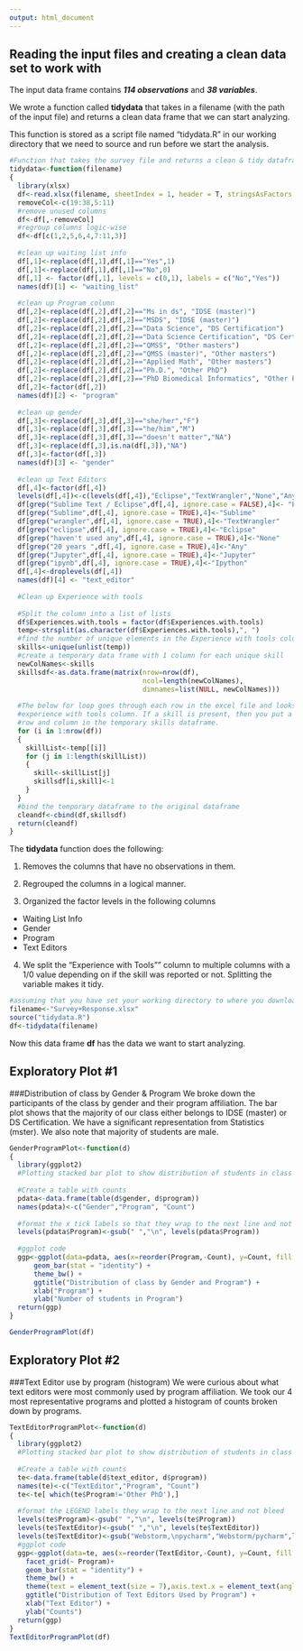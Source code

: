 ```yaml
---
output: html_document
---
```



## Reading the input files and creating a clean data set to work with
The input data frame contains ***114 observations*** and ***38 variables***.

We wrote a function called **tidydata** that takes in a filename (with the path of the input file) and returns a clean data frame that we can start analyzing.

This function is stored as a script file named "tidydata.R" in our working directory that we need to source and run before we start the analysis.

```r
#Function that takes the survey file and returns a clean & tidy dataframe
tidydata<-function(filename)
{
  library(xlsx) 
  df<-read.xlsx(filename, sheetIndex = 1, header = T, stringsAsFactors = F)
  removeCol<-c(19:38,5:11)
  #remove unused columns
  df<-df[,-removeCol]
  #regroup columns logic-wise
  df<-df[c(1,2,5,6,4,7:11,3)]
  
  #clean up waiting list info
  df[,1]<-replace(df[,1],df[,1]=="Yes",1)
  df[,1]<-replace(df[,1],df[,1]=="No",0)
  df[,1] <- factor(df[,1], levels = c(0,1), labels = c("No","Yes"))
  names(df)[1] <- "waiting_list"
  
  #clean up Program column
  df[,2]<-replace(df[,2],df[,2]=="Ms in ds", "IDSE (master)")
  df[,2]<-replace(df[,2],df[,2]=="MSDS", "IDSE (master)")
  df[,2]<-replace(df[,2],df[,2]=="Data Science", "DS Certification")
  df[,2]<-replace(df[,2],df[,2]=="Data Science Certification", "DS Certification")
  df[,2]<-replace(df[,2],df[,2]=="QMSS", "Other masters")
  df[,2]<-replace(df[,2],df[,2]=="QMSS (master)", "Other masters")
  df[,2]<-replace(df[,2],df[,2]=="Applied Math", "Other masters")
  df[,2]<-replace(df[,2],df[,2]=="Ph.D.", "Other PhD")
  df[,2]<-replace(df[,2],df[,2]=="PhD Biomedical Informatics", "Other PhD")
  df[,2]<-factor(df[,2])
  names(df)[2] <- "program"
  
  #clean up gender
  df[,3]<-replace(df[,3],df[,3]=="she/her","F")
  df[,3]<-replace(df[,3],df[,3]=="he/him","M")
  df[,3]<-replace(df[,3],df[,3]=="doesn't matter","NA")
  df[,3]<-replace(df[,3],is.na(df[,3]),"NA")
  df[,3]<-factor(df[,3])
  names(df)[3] <- "gender"
  
  #clean up Text Editors
  df[,4]<-factor(df[,4])
  levels(df[,4])<-c(levels(df[,4]),"Eclipse","TextWrangler","None","Any","Jupyter")
  df[grep("Sublime Text / Eclipse",df[,4], ignore.case = FALSE),4]<- "Eclipse"
  df[grep("Sublime",df[,4], ignore.case = TRUE),4]<-"Sublime"
  df[grep("wrangler",df[,4], ignore.case = TRUE),4]<-"TextWrangler"
  df[grep("eclipse",df[,4], ignore.case = TRUE),4]<-"Eclipse"
  df[grep("haven't used any",df[,4], ignore.case = TRUE),4]<-"None"
  df[grep("20 years ",df[,4], ignore.case = TRUE),4]<-"Any"
  df[grep("Jupyter",df[,4], ignore.case = TRUE),4]<-"Jupyter"
  df[grep("ipynb",df[,4], ignore.case = TRUE),4]<-"Ipython"
  df[,4]<-droplevels(df[,4])
  names(df)[4] <- "text_editor"
  
  #Clean up Experience with tools
  
  #Split the column into a list of lists
  df$Experiences.with.tools = factor(df$Experiences.with.tools)
  temp<-strsplit(as.character(df$Experiences.with.tools),", ")
  #find the number of unique elements in the Experience with tools column
  skills<-unique(unlist(temp))
  #create a temporary data frame with 1 column for each unique skill
  newColNames<-skills
  skillsdf<-as.data.frame(matrix(nrow=nrow(df), 
                                 ncol=length(newColNames),
                                 dimnames=list(NULL, newColNames)))
  
  #The below for loop goes through each row in the excel file and looks at the
  #experience with tools column. If a skill is present, then you put a 1 against that
  #row and column in the temporary skills dataframe.
  for (i in 1:nrow(df))
  {
    skillList<-temp[[i]]
    for (j in 1:length(skillList))
    {
      skill<-skillList[j]
      skillsdf[i,skill]<-1
    }
  }
  #bind the temporary dataframe to the original dataframe
  cleandf<-cbind(df,skillsdf)
  return(cleandf)
}
```

The **tidydata** function does the following:

1. Removes the columns that have no observations in them.

2. Regrouped the columns in a logical manner.

3. Organized the factor levels in the following columns
  + Waiting List Info
  + Gender
  + Program
  + Text Editors

4. We split the "Experience with Tools"" column to multiple columns with a 1/0 value depending on if the skill was reported or not. Splitting the variable makes it tidy.


```r
#assuming that you have set your working directory to where you downloaded the input data
filename<-"Survey+Response.xlsx"
source("tidydata.R")
df<-tidydata(filename)
```
Now this data frame **df** has the data we want to start analyzing.


## Exploratory Plot #1 
###Distribution of class by Gender & Program
We broke down the participants of the class by gender and their program affiliation. The bar plot shows that the majority of our class either belongs to IDSE (master) or DS Certification. We have a significant representation from Statistics (mster). We also note that majority of students are male.

```r
GenderProgramPlot<-function(d)
{
  library(ggplot2)
  #Plotting stacked bar plot to show distribution of students in class by program and gender
  
  #Create a table with counts
  pdata<-data.frame(table(d$gender, d$program))
  names(pdata)<-c("Gender","Program", "Count")
  
  #format the x tick labels so that they wrap to the next line and not bleed
  levels(pdata$Program)<-gsub(" ","\n", levels(pdata$Program))
  
  #ggplot code
  ggp<-ggplot(data=pdata, aes(x=reorder(Program,-Count), y=Count, fill = Gender)) + 
      geom_bar(stat = "identity") +
      theme_bw() +
      ggtitle("Distribution of class by Gender and Program") +
      xlab("Program") +
      ylab("Number of students in Program")
  return(ggp)
}

GenderProgramPlot(df)
```

## Exploratory Plot #2
###Text Editor use by program (histogram)
We were curious about what text editors were most commonly used by program affiliation. We took our 4 most representative programs and plotted a histogram of counts broken down by programs.

```r
TextEditorProgramPlot<-function(d)
{
  library(ggplot2)
  #Plotting stacked bar plot to show distribution of students in class by program and gender
  
  #Create a table with counts
  te<-data.frame(table(d$text_editor, d$program))
  names(te)<-c("TextEditor","Program", "Count")
  te<-te[ which(te$Program!='Other PhD'),]
  
  #format the LEGEND labels they wrap to the next line and not bleed
  levels(te$Program)<-gsub(" ","\n", levels(te$Program))
  levels(te$TextEditor)<-gsub(" ","\n", levels(te$TextEditor))
  levels(te$TextEditor)<-gsub("Webstorm,\npycharm","Webstorm/pycharm",levels(te$TextEditor))
  #ggplot code
  ggp<-ggplot(data=te, aes(x=reorder(TextEditor,-Count), y=Count, fill = Program)) + 
    facet_grid(~ Program)+
    geom_bar(stat = "identity") +
    theme_bw() +
    theme(text = element_text(size = 7),axis.text.x = element_text(angle=90, vjust=1)) +
    ggtitle("Distribution of Text Editors Used by Program") + 
    xlab("Text Editor") +
    ylab("Counts")
  return(ggp)
}
TextEditorProgramPlot(df)
```

